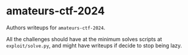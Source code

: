 # amateurs-ctf-2024

Authors writeups for `amateurs-ctf-2024`.

All the challenges should have at the minimum solves scripts at `exploit/solve.py`, and might have writeups if decide to stop being lazy.